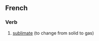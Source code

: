 ==French==

===Verb===
{{infl|fr|verb}}

# [[sublimate]] (to change from solid to gas)

{{tbot entry|French|sublimate|2007|November}}